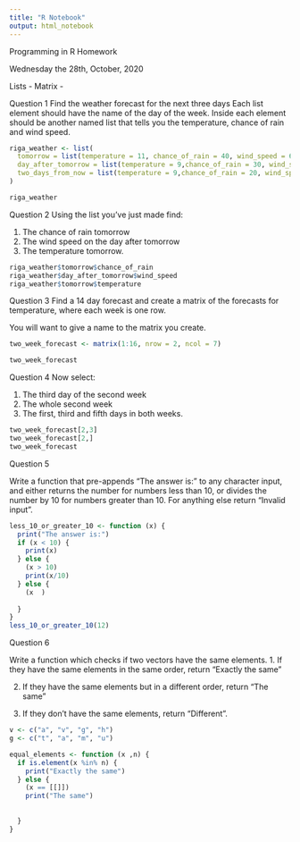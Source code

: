 ```yaml
---
title: "R Notebook"
output: html_notebook
---
```


Programming in R Homework

Wednesday the 28th, October, 2020

Lists - Matrix -

Question 1
Find the weather forecast for the next three days Each list element should have the name of the day of the week. Inside each element should be another named list that tells you the temperature, chance of rain and wind speed.

```r
riga_weather <- list(
  tomorrow = list(temperature = 11, chance_of_rain = 40, wind_speed = 6),
  day_after_tomorrow = list(temperature = 9,chance_of_rain = 30, wind_speed = 5),
  two_days_from_now = list(temperature = 9,chance_of_rain = 20, wind_speed = 2)
)
```

```r
riga_weather
```
Question 2
Using the list you’ve just made find:

1. The chance of rain tomorrow
2. The wind speed on the day after tomorrow
3. The temperature tomorrow.

```r
riga_weather$tomorrow$chance_of_rain
riga_weather$day_after_tomorrow$wind_speed
riga_weather$tomorrow$temperature
```

Question 3
Find a 14 day forecast and create a matrix of the forecasts for temperature, where each week is one row.

You will want to give a name to the matrix you create.

```r
two_week_forecast <- matrix(1:16, nrow = 2, ncol = 7)
```

```r
two_week_forecast
```
Question 4
Now select:

1. The third day of the second week
2. The whole second week
3. The first, third and fifth days in both weeks.

```r
two_week_forecast[2,3]
two_week_forecast[2,]
two_week_forecast
```

Question 5

Write a function that pre-appends “The answer is:” to any character input, and either returns the number for numbers less than 10, or divides the number by 10 for numbers greater than 10. For anything else return “Invalid input”.

```r

less_10_or_greater_10 <- function (x) {
  print("The answer is:")
  if (x < 10) {
    print(x)
  } else {
    (x > 10)
    print(x/10)
  } else {
    (x  )
    
  }
}
less_10_or_greater_10(12)
```

Question 6

Write a function which checks if two vectors have the same elements.
1. If they have the same elements in the same order, return “Exactly the same”

2. If they have the same elements but in a different order, return “The same”

3. If they don’t have the same elements, return “Different”.

```r
v <- c("a", "v", "g", "h")
g <- c("t", "a", "m", "u")

equal_elements <- function (x ,n) {
  if is.element(x %in% n) {
    print("Exactly the same")
  } else {
    (x == [[]])
    print("The same")
  
    
  }
}

```




